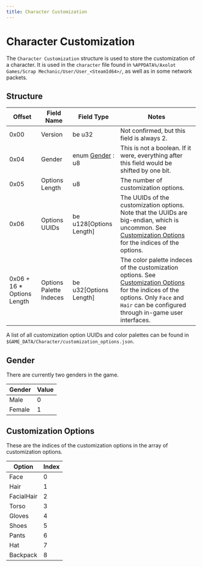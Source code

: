 ```yaml
---
title: Character Customization
---
```


# Character Customization

The `Character Customization` structure is used to store the customization of a character. It is used in the `character` file found in `%APPDATA%/Axolot Games/Scrap Mechanic/User/User_<SteamId64>/`, as well as in some network packets.

## Structure

| Offset | Field Name     | Field Type                   | Notes |
|--------|----------------|------------------------------|-------|
| 0x00   | Version        | be u32                       | Not confirmed, but this field is always 2. |
| 0x04   | Gender         | enum [Gender](#gender) : u8  | This is not a boolean. If it were, everything after this field would be shifted by one bit. |
| 0x05   | Options Length | u8                           | The number of customization options. |
| 0x06   | Options UUIDs  | be u128[Options Length]      | The UUIDs of the customization options. Note that the UUIDs are big-endian, which is uncommon. See [Customization Options](#customization-options) for the indices of the options.
| 0x06 + 16 * Options Length | Options Palette Indeces | be u32[Options Length] | The color palette indeces of the customization options. See [Customization Options](#customization-options) for the indices of the options. Only `Face` and `Hair` can be configured through in-game user interfaces. |

A list of all customization option UUIDs and color palettes can be found in `$GAME_DATA/Character/customization_options.json`.

## Gender

There are currently two genders in the game.

| Gender | Value |
|--------|-------|
| Male   | 0     |
| Female | 1     |

## Customization Options

These are the indices of the customization options in the array of customization options.

| Option     | Index |
|------------|-------|
| Face       | 0     |
| Hair       | 1     |
| FacialHair | 2     |
| Torso      | 3     |
| Gloves     | 4     |
| Shoes      | 5     |
| Pants      | 6     |
| Hat        | 7     |
| Backpack   | 8     |
